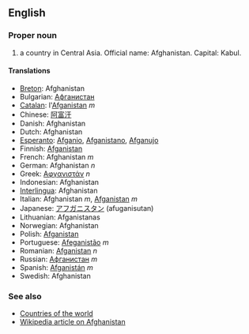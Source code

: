 ==English==

===Proper noun===

# a country in Central Asia. Official name: Afghanistan. Capital: Kabul.

====Translations====
*[[Breton]]: Afghanistan
*Bulgarian: [[Афганистан]]
*[[Catalan]]: l'[[Afganistan]] ''m''
*Chinese: [[阿富汗]]
*Danish: Afghanistan
*Dutch: Afghanistan
*[[Esperanto]]: [[Afganio]], [[Afganistano]], [[Afganujo]]
*Finnish: [[Afganistan]]
*French: Afghanistan ''m''
*German: Afghanistan ''n''
*Greek: [[Αφγανιστάν]] ''n''
*Indonesian: Afghanistan
*[[Interlingua]]: Afghanistan
*Italian: Afghanistan ''m'', [[Afganistan]] ''m''
*Japanese: [[アフガニスタン]] (afuganisutan)
*Lithuanian: Afganistanas
*Norwegian: Afghanistan
*Polish: [[Afganistan]]
*Portuguese: [[Afeganistão]] ''m''
*Romanian: [[Afganistan]] ''n''
*Russian: [[Афганистан]] ''m''
*Spanish: [[Afganistán]] ''m''
*Swedish: Afghanistan

===See also===
*[[Countries of the world]]
*[[en:Afghanistan|Wikipedia article on Afghanistan]]